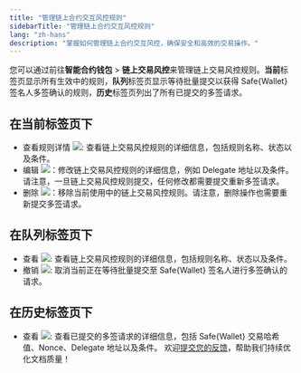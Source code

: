 ```yaml
---
title: "管理链上合约交互风控规则"
sidebarTitle: "管理链上合约交互风控规则"
lang: "zh-hans"
description: "掌握如何管理链上合约交互风控，确保安全和高效的交易操作。"
---
```


您可以通过前往**智能合约钱包** > **链上交易风控**来管理链上交易风控规则。**当前**标签页显示所有生效中的规则，**队列**标签页显示等待批量提交以获得 Safe{Wallet} 签名人多签确认的规则，**历史**标签页列出了所有已提交的多签请求。

## 在**当前**标签页下
- 查看规则详情 <img src="/cn/images/risk-controls/view policy.svg" className="icon"></img>: 查看链上交易风控规则的详细信息，包括规则名称、状态以及条件。
- 编辑 <img src="/cn/images/risk-controls/edit.svg" className="icon"></img>：修改链上交易风控规则的详细信息，例如 Delegate 地址以及条件。请注意，一旦链上交易风控规则提交，任何修改都需要提交重新多签请求。
- 删除 <img src="/cn/images/risk-controls/delete.svg" className="icon"></img>：移除当前使用中的链上交易风控规则。请注意，删除操作也需要重新提交多签请求。

## 在**队列**标签页下
- 查看 <img src="/cn/images/risk-controls/view policy.svg" className="icon"></img>: 查看链上交易风控规则的详细信息，包括规则名称、状态以及条件。
- 撤销 <img src="/cn/images/risk-controls/revoke.svg" className="icon"></img>: 取消当前正在等待批量提交至 Safe&#123;Wallet&#125; 签名人进行多签确认的请求。

## 在**历史**标签页下
- 查看 <img src="/cn/images/risk-controls/view policy.svg" className="icon"></img>: 查看已提交的多签请求的详细信息，包括 Safe&#123;Wallet&#125; 交易哈希值、Nonce、Delegate 地址以及条件。
<Tip>欢迎[提交您的反馈](https://forms.zohopublic.com/cobo/form/DocumentFeedbackForm/formperma/QvLOhxJv1_JMsJ-1dleZ8Itb_7rzN-LtgvsDdxosoVI?referrername=manuals)，帮助我们持续优化文档质量！</Tip>